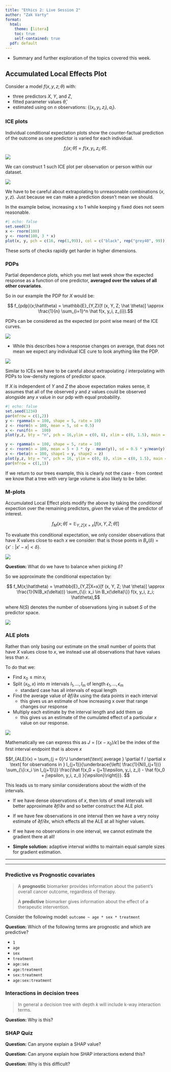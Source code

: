 ```yaml
---
title: "Ethics 2: Live Session 2"
author: "Zak Varty"
format:
  html:
    theme: [litera]
    toc: true
    self-contained: true
  pdf: default
---
```


- Summary and further exploration of the topics covered this week. 


## Accumulated Local Effects Plot

Consider a model $f(x, y, z;\theta)$ with:

  - three predictors $X$, $Y$, and $Z$,
  - fitted parameter values $\hat \theta$,
  - estimated using on $n$ observations: $\{(x_i, y_i, z_i), a_i\}$. 

### ICE plots

Individual conditional expectation plots show the counter-factual prediction of the outcome as one predictor is varied for each individual. 

$$f_i(x; \hat \theta) = f(x, y_i, z_i; \hat\theta).$$ 
![](./images/Sketches-9.png)

We can construct 1 such ICE plot per observation or person within our dataset. 

![](./images/Sketches-8.png)

We have to be careful about extrapolating to unreasonable combinations $(x,y,z)$. Just because we can make a prediction doesn't mean we should. 

In the example below, increasing x to 1 while keeping y fixed does not seem reasonable.

```r
#| echo: false
set.seed(3)
x <- rnorm(100)
y <- rnorm(100, 3 * x)
plot(x, y, pch = c(16, rep(1,99)), col = c("black", rep("grey40", 99)))
```

These sorts of checks rapidly get harder in higher dimensions.

### PDPs 

Partial dependence plots, which you met last week show the expected response as a function of one predictor, __averaged over the values of all other covariates__. 

So in our example the PDP for $X$ would be:

$$ f_{pdp}(x;\hat\theta)  = \mathbb{E}_{Y,Z}[f (x, Y, Z; \hat \theta)] \approx \frac{1}{n} \sum_{i=1}^n \hat f(x, y_i, z_{i}).$$

PDPs can be considered as the expected (or point wise mean) of the ICE curves. 

![](./images/Sketches-7.png)

- While this describes how a response changes on average, that does not mean we expect any individual ICE cure to look anything like the PDP. 

![](./images/Sketches-6.png)

Similar to ICEs we have to be careful about extrapolating / interpolating with PDPs to low-density regions of predictor space. 

If $X$ is independent of $Y$ and $Z$ the above expectation makes sense, it assumes that all of the observed $y$ and $z$ values could be observed alongside any $x$ value in our pdp with equal probability. 

```r
#| echo: false 
set.seed(1234)
par(mfrow = c(1,2))
y <- rgamma(n = 100, shape = 5, rate = 10)
z <- rnorm(n = 100, mean = 5, sd = 0.5)
x <- runif(n =  100)
plot(y,z, bty = "n", pch = 16,ylim = c(0, 8), xlim = c(0, 1.5), main = "X, Y and Z independent", col = rgb(0,0,0,x))

y <- rgamma(n = 100, shape = 5, rate = 10)
z <- rnorm(n = 100, mean = 5 + 3 * (y - mean(y)), sd = 0.5 * y/mean(y))
x <- rbeta(n = 100, shape1 = y, shape2 = z)
plot(y,z, bty = "n", pch = 16, ylim = c(0, 8), xlim = c(0, 1.5), main = "X, Y and Z dependent", col = rgb(0,0,0,2.3 * x))
par(mfrow = c(1,1))
```

If we return to our trees example, this is clearly not the case - from context we know that a tree with very large volume is also likely to be taller. 

### M-plots

Accumulated Local Effect plots modify the above by taking the _conditional_ expection over the remaining predictors, _given_ the value of the predictor of interest. 

$$ f_M(x; \hat \theta) = \mathbb{E}_{Y,Z|X=x}[f (x, Y, Z; \hat \theta)]$$

To evaluate this conditional expectation, we only consider observations that have $X$ values close to each $x$ we consider: that is those points in $B_x(\delta) = \{x' : |x' - x| < \delta\}$. 


![](./images/Sketches-4.png)

__Question:__ What do we have to balance when picking $\delta$?

So we approximate the conditional expectation by:

$$ f_M(x;\hat\theta) = \mathbb{E}_{Y,Z|X=x}[f (x, Y, Z; \hat \theta)] \approx \frac{1}{N(B_x(\delta))} \sum_{\{i: x_i \in B_x(\delta)\}} f(x, y_i, z_i; \hat\theta),$$

where $N(S)$ denotes the number of observations lying in subset $S$ of the predictor space. 

![](./images/Sketches-5.png)


### ALE plots

Rather than only basing our estimate on the small number of points that have $X$ values close to $x$, we instead use all observations that have values less than $x$.

To do that we: 

- Find $x_0 \leq \min x_i$
- Split $(x_0, x)$ into $m$ intervals $I_1, \ldots, I_m$ of length $\epsilon_1, \ldots, \epsilon_m$
  - standard case has all intervals of equal length
- Find the average value of $\partial f / \partial x$ using the data points in each interval
  - this gives us an estimate of how increasing x over that range changes our response
- Multiply each estimate by the interval length and add them up 
  - this gives us an estimate of the cumulated effect of a particular $x$ value on our response. 
  

![](./images/Sketches-3.png)
  
Mathematically we can express this as $J = \lceil(x - x_0)/\epsilon\rceil$ be the index of the first interval endpoint that is above $x$

$$f_{ALE}(x) = \sum_{j = 0}^J \underset{\text{ average } \partial f / \partial x \text{ for observations in } I_{j+1}}{\underbrace{\left( \frac{1}{N(I_{j+1})} \sum_{\{i:x_i \in I_{j+1}\}} \frac{\hat f(x_0 + (j+1)\epsilon, y_i, z_i) - \hat f(x_0 + j\epsilon, y_i, z_i) }{\epsilon}\right)}}. $$

This leads us to many similar considerations about the width of the intervals. 

- If we have dense observations of $x$, then lots of small intervals will better approximate $\partial f / \partial x$ and so better construct the ALE plot. 
- If we have few observations in one interval then we have a very noisy estimate of $\partial f / \partial x$, which effects all the ALE at all higher values. 
- If we have no observations in one interval, we cannot estimate the gradient there at all!

- __Simple solution:__ adaptive interval widths to maintain equal sample sizes for gradient estimation. 

----

----

### Predictive vs Prognostic covariates

> A __prognostic__ biomarker provides information about the patient's overall cancer outcome, regardless of therapy.
>
> A __predictive__ biomarker gives information about the effect of a therapeutic intervention.

Consider the following model: `outcome ~ age * sex * treatment` 

__Question:__ Which of the following terms are prognostic and which are predictive?

- `1`
- `age `
- `sex`
- `treatment`
- `age:sex`
- `age:treatment`
- `sex:treatment `
- `age:sex:treatment`


### Interactions in decision trees 

> In general a decision tree with depth $k$ will include k-way interaction terms. 

__Question:__ Why is this?

### SHAP Quiz

__Question:__ Can anyone explain a SHAP value?

__Question:__ Can anyone explain how SHAP interactions extend this? 

__Question:__ Why is this difficult?

